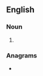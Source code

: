 ==English==

===Noun===
{{head|en|noun plural form}}

# {{plural of|conditioner|lang=en}}

===Anagrams===
* {{anagrams|en|a=cdeiinnoorst|cinosternoid|nonsiderotic|reconditions}}
